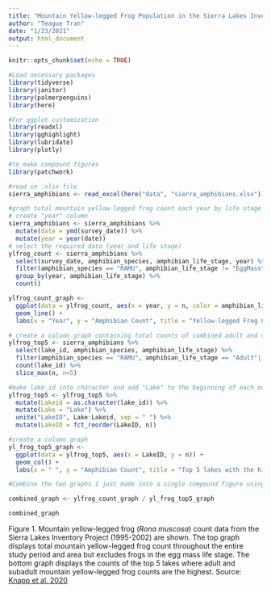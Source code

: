 ```yaml
---
title: "Mountain Yellow-legged Frog Population in the Sierra Lakes Inventory Project"
author: "Teague Tran"
date: "1/23/2021"
output: html_document
---
```


```r
knitr::opts_chunk$set(echo = TRUE)
```

```r
#Load necessary packages
library(tidyverse)
library(janitor)
library(palmerpenguins)
library(here)

#For ggplot customization
library(readxl)
library(gghighlight)
library(lubridate)
library(plotly)

#to make compound figures 
library(patchwork)

#read in .xlsx file
sierra_amphibians <- read_excel(here("data", "sierra_amphibians.xlsx"))
```

```r
#graph total mountain yellow-legged frog count each year by life stage across all bodies
# create "year" column 
sierra_amphibians <- sierra_amphibians %>% 
  mutate(date = ymd(survey_date)) %>% 
  mutate(year = year(date))
# select the required data (year and life stage)
ylfrog_count <- sierra_amphibians %>% 
  select(survey_date, amphibian_species, amphibian_life_stage, year) %>% 
  filter(amphibian_species == "RAMU", amphibian_life_stage != "EggMass") %>% 
  group_by(year, amphibian_life_stage) %>% 
  count()

ylfrog_count_graph <- 
  ggplot(data = ylfrog_count, aes(x = year, y = n, color = amphibian_life_stage)) +
  geom_line() + 
  labs(x = "Year", y = "Amphibian Count", title = "Yellow-legged Frog Count of Different Life Stages (1995-2002)", color = "Life Stages")

```
```r
# create a column graph containing total counts of combined adult and subadult yl frogs observed in the 5 lakes with the greated counts
ylfrog_top5 <- sierra_amphibians %>% 
  select(lake_id, amphibian_species, amphibian_life_stage) %>% 
  filter(amphibian_species == "RAMU", amphibian_life_stage == "Adult"| amphibian_life_stage == "SubAdult") %>% 
  count(lake_id) %>% 
  slice_max(n, n=5)

#make lake_id into character and add "Lake" to the beginning of each one
ylfrog_top5 <- ylfrog_top5 %>% 
  mutate(Lakeid = as.character(lake_id)) %>% 
  mutate(Lake = "Lake") %>% 
  unite("LakeID", Lake:Lakeid, sep = " ") %>% 
  mutate(LakeID = fct_reorder(LakeID, n))

#create a column graph
yl_frog_top5_graph <-
  ggplot(data = ylfrog_top5, aes(x = LakeID, y = n)) +
  geom_col() +
  labs(x = " ", y = "Amphibian Count", title = "Top 5 lakes with the highest observed counts of mountain yellow-legged frog")
```

```r
#Combine the two graphs I just made into a single compound figure using {patchwork} package

combined_graph <- ylfrog_count_graph / yl_frog_top5_graph

combined_graph

```

Figure 1. Mountain yellow-legged frog (*Rona muscosa*) count data from the Sierra Lakes Inventory Project (1995-2002) are shown. The top graph displays total mountain yellow-legged frog count throughout the entire study period and area but excludes frogs in the egg mass life stage. The bottom graph displays the counts of the top 5 lakes where adult and subadult mountain yellow-legged frog counts are the highest. Source: [Knapp et al. 2020](https://portal.edirepository.org/nis/metadataviewer?packageid=edi.577.2)


